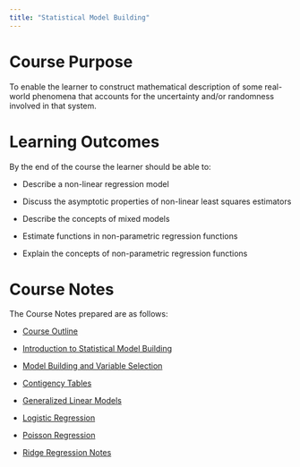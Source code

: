 ```yaml
---
title: "Statistical Model Building"
---
```


# Course Purpose

To enable the learner to construct mathematical description of some real-world phenomena that accounts for the uncertainty and/or randomness involved in that system.

# Learning Outcomes

By the end of the course the learner should be able to:

-   Describe a non-linear regression model

-   Discuss the asymptotic properties of non-linear least squares estimators

-   Describe the concepts of mixed models

-   Estimate functions in non-parametric regression functions

-   Explain the concepts of non-parametric regression functions

# Course Notes

The Course Notes prepared are as follows:

-   [Course Outline](/pdf/Course%20Outline.pdf)

-   [Introduction to Statistical Model Building](/pdf/Lecture%20One%20Notes.pdf)

-   [Model Building and Variable Selection](/pdf/Lesson-Two.pdf)

-   [Contigency Tables](/pdf/Lesson-Three.pdf)

-   [Generalized Linear Models](/pdf/Lesson-Four.pdf)

-   [Logistic Regression](/pdf/Logistic%20Regression.pdf)

-   [Poisson Regression](/pdf/Generalized-Linear-Models.pdf)

-   [Ridge Regression Notes](/pdf/Ridge%20Regression%20Notes.pdf)
